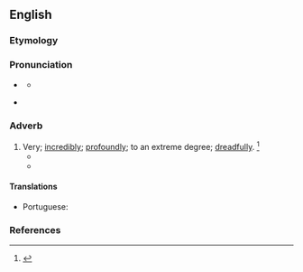 ==English==

===Etymology===
{{suffix|en|abysmal|ly}}

===Pronunciation===
* {{a|RP}} {{IPA|en|/əˈbɪz.ml̩.i/}}
** {{audio|en|LL-Q1860 (eng)-Vealhurl-abysmally.wav|Audio (UK)}}
* {{a|US}} {{IPA|en|/əˈbɪz.ml̩.i/}}

===Adverb===
{{en-adv}}

# Very; [[incredibly]]; [[profoundly]]; to an extreme degree; [[dreadfully]]. {{defdate|First attested in the late 19<sup>th</sup> century.}}<ref name=SOED>{{R:SOED5|page=11}}</ref>
#* {{quote-book|en|author={{w|George Eliot}}|year=1879|title={{w|Impressions of Theophrastus Such}}|passage='''Abysmally''' ignorant}}
#* {{quote-journal|en|author=Judith Woods|title=I knew it! Spring cleaning is bad for your family's health [print version: Vindicated at last! It's healthier to be a slatternly housewife, p.&nbsp;28]|url=http://www.telegraph.co.uk/lifestyle/11511690/I-knew-it-Spring-cleaning-is-bad-for-your-familys-health.html|archiveurl=https://web.archive.org/web/20150409231155/http://www.telegraph.co.uk/lifestyle/11511690/I-knew-it-Spring-cleaning-is-bad-for-your-familys-health.html|archivedate=9 April 2015|work={{w|The Daily Telegraph}}|date=4 April 2015|passage=Am I alone in feeling smug (if slatternly) about the news that super-clean homes are a breeding ground for infection? Apparently, all that bleach is bad not just for germs but for children's immune systems, too, and paradoxically causes more disease than it prevents. Not round my gaff. Oh no. My standards of housekeeping are so '''abysmally''' low that my eldest daughter was three years old before she even developed a temperature.}}

====Translations====
{{trans-top|to an extreme degree}}
* Portuguese: {{t|pt|abissalmente}}
{{trans-mid}}
{{trans-bottom}}

===References===
<references/>